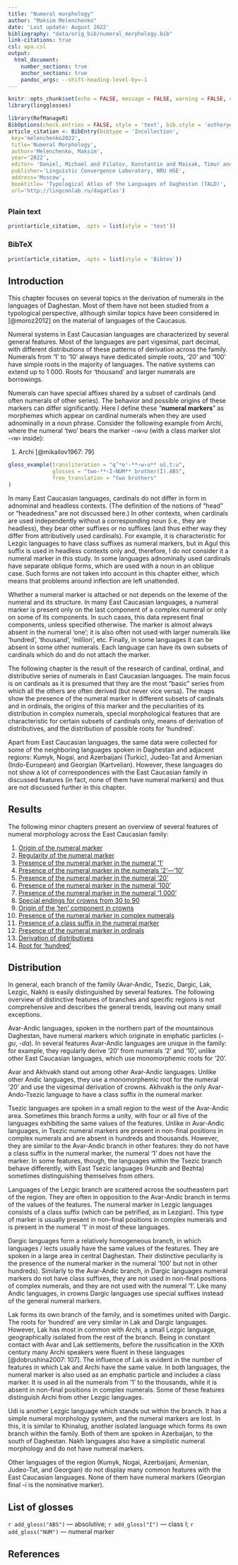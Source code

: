 ```yaml
---
title: "Numeral morphology"
author: "Maksim Melenchenko"
date: 'Last update: August 2022'
bibliography: "data/orig_bib/numeral_morphology.bib"
link-citations: true
csl: apa.csl
output:
  html_document:
    number_sections: true
    anchor_sections: true
    pandoc_args: --shift-heading-level-by=-1
---
```


```r
knitr::opts_chunk$set(echo = FALSE, message = FALSE, warning = FALSE, comment = '')
library(lingglosses)
```

```r
library(RefManageR)
BibOptions(check.entries = FALSE, style = 'text', bib.style = 'authoryear')
article_citation <- BibEntry(bibtype = 'Incollection', 
 key='melenchenko2022',
 title='Numeral Morphology',
 author='Melenchenko, Maksim',
 year='2022',
 editor= 'Daniel, Michael and Filatov, Konstantin and Maisak, Timur and Moroz, George and Mukhin, Timofey and Naccarato, Chiara and Verhees, Samira',
 publisher='Linguistic Convergence Laboratory, NRU HSE',
 address='Moscow',
 booktitle= 'Typological Atlas of the Languages of Daghestan (TALD)',
 url='http://lingconlab.ru/dagatlas')
```

## {.tabset .tabset-fade .tabset-pills -} 

### Plain text {-}
```r
print(article_citation, .opts = list(style = 'text'))
```

### BibTeX {-}

```r
print(article_citation, .opts = list(style = 'Bibtex'))
```

## Introduction
This chapter focuses on several topics in the derivation of numerals in the languages of Daghestan. Most of them have not been studied from a typological perspective, although similar topics have been considered in [@moroz2012] on the material of languages of the Caucasus.

Numeral systems in East Caucasian languages are characterized by several general features. Most of the languages are part vigesimal, part decimal, with different distributions of these patterns of derivation across the family. Numerals from ‘1’ to ‘10’ always have dedicated simple roots, ‘20’ and ‘100’ have simple roots in the majority of languages. The native systems can extend up to 1 000. Roots for ‘thousand’ and larger numerals are borrowings.

Numerals can have special affixes shared by a subset of cardinals (and often numerals of other series). The behavior and possible origins of these markers can differ significantly. Here I define these “**numeral markers**” as morphemes which appear on cardinal numerals when they are used adnominally in a noun phrase. Consider the following example from Archi, where the numeral ‘two’ bears the marker -*‹w›u* (with a class marker slot -*‹w›* inside):

(@) Archi [@mikailov1967: 79]
```r
gloss_example(transliteration = "q’ʷeˤ-**‹w›u** uš.t:u",
              glosses = "two-**‹I›NUM** brother(I).ABS",
              free_translation = "two brothers"
)
```

In many East Caucasian languages, cardinals do not differ in form in adnominal and headless contexts. (The definition of the notions of “head” or “headedness” are not discussed here.) In other contexts, when cardinals are used independently without a corresponding noun (i.e., they are headless), they bear other suffixes or no suffixes (and thus either way they differ from attributively used cardinals). For example, it is characteristic for Lezgic languages to have class suffixes as numeral markers, but in Agul this suffix is used in headless contexts only and, therefore, I do not consider it a numeral marker in this study. In some languages adnominally used cardinals have separate oblique forms, which are used with a noun in an oblique case. Such forms are not taken into account in this chapter either, which means that problems around inflection are left unattended.

Whether a numeral marker is attached or not depends on the lexeme of the numeral and its structure. In many East Caucasian languages, a numeral marker is present only on the last component of a complex numeral or only on some of its components. In such cases, this data represent final components, unless specified otherwise. The marker is almost always absent in the numeral ‘one’; it is also often not used with larger numerals like ‘hundred’, ‘thousand’, ‘million’, etc. Finally, in some languages it can be absent in some other numerals. Each language can have its own subsets of cardinals which do and do not attach the marker.

The following chapter is the result of the research of cardinal, ordinal, and distributive series of numerals in East Caucasian languages. The main focus is on cardinals as it is presumed that they are the most “basic” series from which all the others are often derived (but never vice versa). The maps show the presence of the numeral marker in different subsets of cardinals and in ordinals, the origins of this marker and the peculiarities of its distribution in complex numerals, special morphological features that are characteristic for certain subsets of cardinals only, means of derivation of distributives, and the distribution of possible roots for ‘hundred’.

Apart from East Caucasian languages, the same data were collected for some of the neighboring languages spoken in Daghestan and adjacent regions: Kumyk, Nogai, and Azerbaijani (Turkic), Judeo-Tat and Armenian (Indo-European) and Georgian (Kartvelian). However, these languages do not show a lot of correspondences with the East Caucasian family in discussed features (in fact, none of them have numeral markers) and thus are not discussed further in this chapter.

## Results
The following minor chapters present an overview of several features of numeral morphology across the East Caucasian family:

(1) [Origin of the numeral marker](035_numeral_origin.html)
(2) [Regularity of the numeral marker](036_numeral_regularity.html)
(3) [Presence of the numeral marker in the numeral ‘1’](037_numeral_one.html)
(4) [Presence of the numeral marker in the numerals ‘2’—‘10’](038_numeral_twoten.html)
(5) [Presence of the numeral marker in the numeral ‘20’](039_numeral_twenty.html)
(6) [Presence of the numeral marker in the numeral ‘100’](040_numeral_hundred.html)
(7) [Presence of the numeral marker in the numeral ‘1 000’](041_numeral_thousand.html)
(8) [Special endings for crowns from 30 to 90](042_numeral_crowns_endings.html)
(9) [Origin of the ‘ten’ component in crowns](043_numeral_crowns_ten.html)
(10) [Presence of the numeral marker in complex numerals](044_numeral_complex.html)
(11) [Presence of a class suffix in the numeral marker](045_numeral_class.html)
(12) [Presence of the numeral marker in ordinals](046_numeral_ordinals.html)
(13) [Derivation of distributives](047_numeral_distributives.html)
(14) [Root for ‘hundred’](048_numeral_root_hundred.html)

## Distribution
In general, each branch of the family (Avar-Andic, Tsezic, Dargic, Lak, Lezgic, Nakh) is easily distinguished by several features. The following overview of distinctive features of branches and specific regions is not comprehensive and describes the general trends, leaving out many small exceptions.

Avar-Andic languages, spoken in the northern part of the mountainous Daghestan, have numeral markers which originate in emphatic particles (-*gu*, -*da*). In several features Avar-Andic languages are unique in the family: for example, they regularly derive ‘20’ from numerals ‘2’ and ‘10’, unlike other East Caucasian languages, which use monomorphemic roots for ‘20’.

Avar and Akhvakh stand out among other Avar-Andic languages. Unlike other Andic languages, they use a monomorphemic root for the numeral ‘20’ and use the vigesimal derivation of crowns. Akhvakh is the only Avar-Ando-Tsezic language to have a class suffix in the numeral marker.

Tsezic languages are spoken in a small region to the west of the Avar-Andic area. Sometimes this branch forms a unity, with four or all five of the languages exhibiting the same values of the features. Unlike in Avar-Andic languages, in Tsezic numeral markers are present in non-final positions in complex numerals and are absent in hundreds and thousands. However, they are similar to the Avar-Andic branch in other features: they do not have a class suffix in the numeral marker, the numeral ‘1’ does not have the marker. In some features, though, the languages within the Tsezic branch behave differently, with East Tsezic languages (Hunzib and Bezhta) sometimes distinguishing themselves from others.

Languages of the Lezgic branch are scattered across the southeastern part of the region. They are often in opposition to the Avar-Andic branch in terms of the values of the features. The numeral marker in Lezgic languages consists of a class suffix (which can be petrified, as in Lezgian). This type of marker is usually present in non-final positions in complex numerals and is present in the numeral ‘1’ in most of these languages.

Dargic languages form a relatively homogeneous branch, in which languages / lects usually have the same values of the features. They are spoken in a large area in central Daghestan. Their distinctive peculiarity is the presence of the numeral marker in the numeral ‘100’ but not in other hundreds). Similarly to the Avar-Andic branch, in Dargic languages numeral markers do not have class suffixes, they are not used in non-final positions of complex numerals, and they are not used with the numeral ‘1’. Like many Andic languages, in crowns Dargic languages use special suffixes instead of the general numeral markers.

Lak forms its own branch of the family, and is sometimes united with Dargic. The roots for ‘hundred’ are very similar in Lak and Dargic languages. However, Lak has most in common with Archi, a small Lezgic language, geographically isolated from the rest of the branch. Being in constant contact with Avar and Lak settlements, before the russification in the XXth century many Archi speakers were fluent in these languages [@dobrushina2007: 107]. The influence of Lak is evident in the number of features in which Lak and Archi have the same value. In both languages, the numeral marker is also used as an emphatic particle and includes a class marker. It is used in all the numerals from ‘1’ to the thousands, while it is absent in non-final positions in complex numerals. Some of these features distinguish Archi from other Lezgic languages.

Udi is another Lezgic language which stands out within the branch. It has a simple numeral morphology system, and the numeral markers are lost. In this, it is similar to Khinalug, another isolated language which forms its own branch within the family. Both of them are spoken in Azerbaijan, to the south of Daghestan. Nakh languages also have a simplistic numeral morphology and do not have numeral markers.

Other languages of the region (Kumyk, Nogai, Azerbaijani, Armenian, Judeo-Tat, and Georgian) do not display many common features with the East Caucasian languages. None of them have numeral markers (Georgian final -*i* is the nominative marker).

## List of glosses
`r add_gloss("ABS")` — absolutive; `r add_gloss("I")` — class I; `r add_gloss("NUM")` — numeral marker

## References
